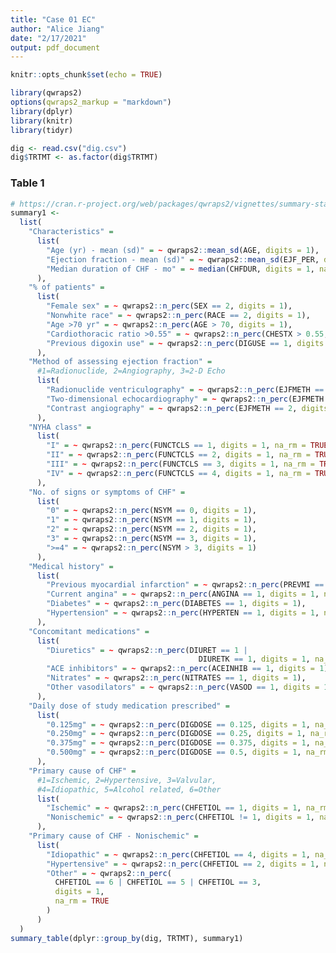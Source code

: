 ```yaml
---
title: "Case 01 EC"
author: "Alice Jiang"
date: "2/17/2021"
output: pdf_document
---
```


```r
knitr::opts_chunk$set(echo = TRUE)
```

```r
library(qwraps2)
options(qwraps2_markup = "markdown")
library(dplyr)
library(knitr)
library(tidyr)
```

```r
dig <- read.csv("dig.csv")
dig$TRTMT <- as.factor(dig$TRTMT)
```
            
### Table 1
```r
# https://cran.r-project.org/web/packages/qwraps2/vignettes/summary-statistics.html
summary1 <-
  list(
    "Characteristics" =
      list(
        "Age (yr) - mean (sd)" = ~ qwraps2::mean_sd(AGE, digits = 1),
        "Ejection fraction - mean (sd)" = ~ qwraps2::mean_sd(EJF_PER, digits = 1),
        "Median duration of CHF - mo" = ~ median(CHFDUR, digits = 1, na.rm = TRUE)
      ),
    "% of patients" =
      list(
        "Female sex" = ~ qwraps2::n_perc(SEX == 2, digits = 1),
        "Nonwhite race" = ~ qwraps2::n_perc(RACE == 2, digits = 1),
        "Age >70 yr" = ~ qwraps2::n_perc(AGE > 70, digits = 1),
        "Cardiothoracic ratio >0.55" = ~ qwraps2::n_perc(CHESTX > 0.55, digits = 1, na_rm = TRUE),
        "Previous digoxin use" = ~ qwraps2::n_perc(DIGUSE == 1, digits = 1)
      ),
    "Method of assessing ejection fraction" =
      #1=Radionuclide, 2=Angiography, 3=2-D Echo
      list(
        "Radionuclide ventriculography" = ~ qwraps2::n_perc(EJFMETH == 1, digits = 1),
        "Two-dimensional echocardiography" = ~ qwraps2::n_perc(EJFMETH == 3, digits = 1),
        "Contrast angiography" = ~ qwraps2::n_perc(EJFMETH == 2, digits = 1)
      ),
    "NYHA class" =
      list(
        "I" = ~ qwraps2::n_perc(FUNCTCLS == 1, digits = 1, na_rm = TRUE),
        "II" = ~ qwraps2::n_perc(FUNCTCLS == 2, digits = 1, na_rm = TRUE),
        "III" = ~ qwraps2::n_perc(FUNCTCLS == 3, digits = 1, na_rm = TRUE),
        "IV" = ~ qwraps2::n_perc(FUNCTCLS == 4, digits = 1, na_rm = TRUE)
      ),
    "No. of signs or symptoms of CHF" =
      list(
        "0" = ~ qwraps2::n_perc(NSYM == 0, digits = 1),
        "1" = ~ qwraps2::n_perc(NSYM == 1, digits = 1),
        "2" = ~ qwraps2::n_perc(NSYM == 2, digits = 1),
        "3" = ~ qwraps2::n_perc(NSYM == 3, digits = 1),
        ">=4" = ~ qwraps2::n_perc(NSYM > 3, digits = 1)
      ),
    "Medical history" =
      list(
        "Previous myocardial infarction" = ~ qwraps2::n_perc(PREVMI == 1, digits = 1, na_rm = TRUE),
        "Current angina" = ~ qwraps2::n_perc(ANGINA == 1, digits = 1, na_rm = TRUE),
        "Diabetes" = ~ qwraps2::n_perc(DIABETES == 1, digits = 1),
        "Hypertension" = ~ qwraps2::n_perc(HYPERTEN == 1, digits = 1, na_rm = TRUE)
      ),
    "Concomitant medications" =
      list(
        "Diuretics" = ~ qwraps2::n_perc(DIURET == 1 |
                                          DIURETK == 1, digits = 1, na_rm = TRUE),
        "ACE inhibitors" = ~ qwraps2::n_perc(ACEINHIB == 1, digits = 1),
        "Nitrates" = ~ qwraps2::n_perc(NITRATES == 1, digits = 1),
        "Other vasodilators" = ~ qwraps2::n_perc(VASOD == 1, digits = 1, na_rm = TRUE)
      ),
    "Daily dose of study medication prescribed" =
      list(
        "0.125mg" = ~ qwraps2::n_perc(DIGDOSE == 0.125, digits = 1, na_rm = TRUE),
        "0.250mg" = ~ qwraps2::n_perc(DIGDOSE == 0.25, digits = 1, na_rm = TRUE),
        "0.375mg" = ~ qwraps2::n_perc(DIGDOSE == 0.375, digits = 1, na_rm = TRUE),
        "0.500mg" = ~ qwraps2::n_perc(DIGDOSE == 0.5, digits = 1, na_rm = TRUE)
      ),
    "Primary cause of CHF" =
      #1=Ischemic, 2=Hypertensive, 3=Valvular,
      #4=Idiopathic, 5=Alcohol related, 6=Other
      list(
        "Ischemic" = ~ qwraps2::n_perc(CHFETIOL == 1, digits = 1, na_rm = TRUE),
        "Nonischemic" = ~ qwraps2::n_perc(CHFETIOL != 1, digits = 1, na_rm = TRUE)
      ),
    "Primary cause of CHF - Nonischemic" =
      list(
        "Idiopathic" = ~ qwraps2::n_perc(CHFETIOL == 4, digits = 1, na_rm = TRUE),
        "Hypertensive" = ~ qwraps2::n_perc(CHFETIOL == 2, digits = 1, na_rm = TRUE),
        "Other" = ~ qwraps2::n_perc(
          CHFETIOL == 6 | CHFETIOL == 5 | CHFETIOL == 3,
          digits = 1,
          na_rm = TRUE
        )
      )
  )
summary_table(dplyr::group_by(dig, TRTMT), summary1)
```





